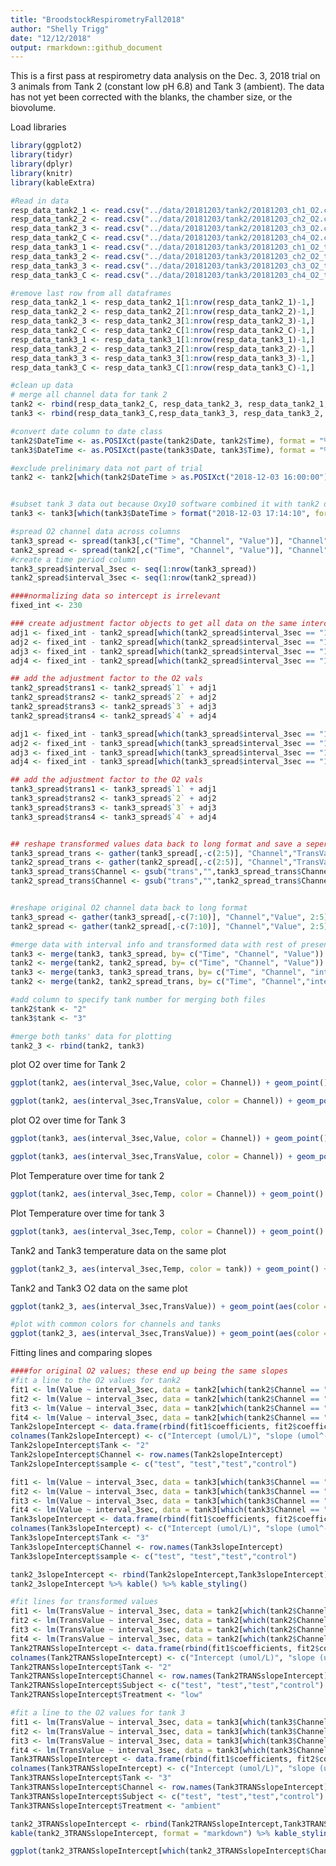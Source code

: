 ```yaml
---
title: "BroodstockRespirometryFall2018"
author: "Shelly Trigg"
date: "12/12/2018"
output: rmarkdown::github_document
---
```


This is a first pass at respirometry data analysis on the Dec. 3, 2018 trial on 3 animals from Tank 2 (constant low pH 6.8) and Tank 3 (ambient). The data has not yet been corrected with the blanks, the chamber size, or the biovolume.


Load libraries
```r
library(ggplot2)
library(tidyr)
library(dplyr)
library(knitr)
library(kableExtra)
```

```r
#Read in data
resp_data_tank2_1 <- read.csv("../data/20181203/tank2/20181203_ch1_O2.csv", skip = 1)
resp_data_tank2_2 <- read.csv("../data/20181203/tank2/20181203_ch2_O2.csv", skip = 1)
resp_data_tank2_3 <- read.csv("../data/20181203/tank2/20181203_ch3_O2.csv", skip = 1)
resp_data_tank2_C <- read.csv("../data/20181203/tank2/20181203_ch4_O2.csv", skip = 1)
resp_data_tank3_1 <- read.csv("../data/20181203/tank3/20181203_ch1_O2_tank3.csv", skip = 1)
resp_data_tank3_2 <- read.csv("../data/20181203/tank3/20181203_ch2_O2_tank3.csv", skip = 1)
resp_data_tank3_3 <- read.csv("../data/20181203/tank3/20181203_ch3_O2_tank3.csv", skip = 1)
resp_data_tank3_C <- read.csv("../data/20181203/tank3/20181203_ch4_O2_tank3.csv", skip = 1)

#remove last row from all dataframes
resp_data_tank2_1 <- resp_data_tank2_1[1:nrow(resp_data_tank2_1)-1,]
resp_data_tank2_2 <- resp_data_tank2_2[1:nrow(resp_data_tank2_2)-1,]
resp_data_tank2_3 <- resp_data_tank2_3[1:nrow(resp_data_tank2_3)-1,]
resp_data_tank2_C <- resp_data_tank2_C[1:nrow(resp_data_tank2_C)-1,]
resp_data_tank3_1 <- resp_data_tank3_1[1:nrow(resp_data_tank3_1)-1,]
resp_data_tank3_2 <- resp_data_tank3_2[1:nrow(resp_data_tank3_2)-1,]
resp_data_tank3_3 <- resp_data_tank3_3[1:nrow(resp_data_tank3_3)-1,]
resp_data_tank3_C <- resp_data_tank3_C[1:nrow(resp_data_tank3_C)-1,]
```


```r
#clean up data
# merge all channel data for tank 2
tank2 <- rbind(resp_data_tank2_C, resp_data_tank2_3, resp_data_tank2_1, resp_data_tank2_2)
tank3 <- rbind(resp_data_tank3_C,resp_data_tank3_3, resp_data_tank3_2, resp_data_tank3_1)

#convert date column to date class
tank2$DateTime <- as.POSIXct(paste(tank2$Date, tank2$Time), format = "%m/%d/%Y %H:%M:%S")
tank3$DateTime <- as.POSIXct(paste(tank3$Date, tank3$Time), format = "%m/%d/%Y %H:%M:%S")

#exclude prelinimary data not part of trial
tank2 <- tank2[which(tank2$DateTime > as.POSIXct("2018-12-03 16:00:00")),]


#subset tank 3 data out because Oxy10 software combined it with tank2 data
tank3 <- tank3[which(tank3$DateTime > format("2018-12-03 17:14:10", format = "%m/%d/%Y %H:%M:%S")),]

#spread O2 channel data across columns
tank3_spread <- spread(tank3[,c("Time", "Channel", "Value")], "Channel", "Value")
tank2_spread <- spread(tank2[,c("Time", "Channel", "Value")], "Channel", "Value")
#create a time period column
tank3_spread$interval_3sec <- seq(1:nrow(tank3_spread))
tank2_spread$interval_3sec <- seq(1:nrow(tank2_spread))
```

```r
####normalizing data so intercept is irrelevant
fixed_int <- 230

### create adjustment factor objects to get all data on the same intercept
adj1 <- fixed_int - tank2_spread[which(tank2_spread$interval_3sec == "1"),"1"]
adj2 <- fixed_int - tank2_spread[which(tank2_spread$interval_3sec == "1"),"2"]
adj3 <- fixed_int - tank2_spread[which(tank2_spread$interval_3sec == "1"),"3"]
adj4 <- fixed_int - tank2_spread[which(tank2_spread$interval_3sec == "1"),"4"]

## add the adjustment factor to the O2 vals
tank2_spread$trans1 <- tank2_spread$`1` + adj1
tank2_spread$trans2 <- tank2_spread$`2` + adj2
tank2_spread$trans3 <- tank2_spread$`3` + adj3
tank2_spread$trans4 <- tank2_spread$`4` + adj4

adj1 <- fixed_int - tank3_spread[which(tank3_spread$interval_3sec == "1"),"1"]
adj2 <- fixed_int - tank3_spread[which(tank3_spread$interval_3sec == "1"),"2"]
adj3 <- fixed_int - tank3_spread[which(tank3_spread$interval_3sec == "1"),"3"]
adj4 <- fixed_int - tank3_spread[which(tank3_spread$interval_3sec == "1"),"4"]

## add the adjustment factor to the O2 vals
tank3_spread$trans1 <- tank3_spread$`1` + adj1
tank3_spread$trans2 <- tank3_spread$`2` + adj2
tank3_spread$trans3 <- tank3_spread$`3` + adj3
tank3_spread$trans4 <- tank3_spread$`4` + adj4


## reshape transformed values data back to long format and save a seperate dataframe
tank3_spread_trans <- gather(tank3_spread[,-c(2:5)], "Channel","TransValue", 3:6)
tank2_spread_trans <- gather(tank2_spread[,-c(2:5)], "Channel","TransValue", 3:6)
tank3_spread_trans$Channel <- gsub("trans","",tank3_spread_trans$Channel)
tank2_spread_trans$Channel <- gsub("trans","",tank2_spread_trans$Channel)


#reshape original O2 channel data back to long format
tank3_spread <- gather(tank3_spread[,-c(7:10)], "Channel","Value", 2:5)
tank2_spread <- gather(tank2_spread[,-c(7:10)], "Channel","Value", 2:5)

#merge data with interval info and transformed data with rest of presens data
tank3 <- merge(tank3, tank3_spread, by= c("Time", "Channel", "Value"))
tank2 <- merge(tank2, tank2_spread, by= c("Time", "Channel", "Value"))
tank3 <- merge(tank3, tank3_spread_trans, by= c("Time", "Channel", "interval_3sec"))
tank2 <- merge(tank2, tank2_spread_trans, by= c("Time", "Channel","interval_3sec"))

#add column to specify tank number for merging both files
tank2$tank <- "2"
tank3$tank <- "3"

#merge both tanks' data for plotting
tank2_3 <- rbind(tank2, tank3)

```

plot O2 over time for Tank 2  
```r
ggplot(tank2, aes(interval_3sec,Value, color = Channel)) + geom_point() + geom_smooth(method='lm', se = FALSE) + facet_wrap(~Channel) + xlab("interval (3 seconds)") + ylab("umol O2/L") + ggtitle("O2 over time for tank2 respirometry trial 1, channel 4 = control")

ggplot(tank2, aes(interval_3sec,TransValue, color = Channel)) + geom_point() + xlab("interval (3 seconds)") + ylab("umol O2/L (scaled to intercept at 230umol/L)") + ggtitle("O2 over time for tank2 respirometry trial 1, channel 4 = control")
```

plot O2 over time for Tank 3  
```r
ggplot(tank3, aes(interval_3sec,Value, color = Channel)) + geom_point() + geom_smooth(method='lm', se = FALSE) + facet_wrap(~Channel) + xlab("interval (3 seconds)") + ylab("umol O2/L") + ggtitle("O2 over time for tank3 respirometry trial 1, channel 4 = control")

ggplot(tank3, aes(interval_3sec,TransValue, color = Channel)) + geom_point() + xlab("interval (3 seconds)") + ylab("umol O2/L (scaled to intercept at 230umol/L)") + ggtitle("O2 over time for tank3 respirometry trial 1, channel 4 = control")

```


Plot Temperature over time for tank 2
```r
ggplot(tank2, aes(interval_3sec,Temp, color = Channel)) + geom_point() + geom_smooth(method='lm', se = FALSE) + facet_wrap(~Channel) + xlab("interval (3 seconds)") + ylab("temperature (C)") + ggtitle("temperature over time for tank 2 respirometry trial 1")
```


Plot Temperature over time for tank 3
```r
ggplot(tank3, aes(interval_3sec,Temp, color = Channel)) + geom_point() + geom_smooth(method='lm', se = FALSE) + facet_wrap(~Channel) + xlab("interval (3 seconds)") + ylab("temperature (C)") + ggtitle("temperature over time for tank 3 respirometry trial 1")
```

Tank2 and Tank3 temperature data on the same plot
```r
ggplot(tank2_3, aes(interval_3sec,Temp, color = tank)) + geom_point() + facet_wrap(~Channel) + xlab("interval (3 seconds)") + ylab("temperature (C)") + ggtitle("temperature over time for respirometry trial 1")
```

Tank2 and Tank3 O2 data on the same plot
```r
ggplot(tank2_3, aes(interval_3sec,TransValue)) + geom_point(aes(color = paste(tank,Channel))) + xlab("time interval (3 seconds)") + ylab("umol O2/L") + ggtitle("change in O2 over time;  different color for each tank.channel combo")

#plot with common colors for channels and tanks
ggplot(tank2_3, aes(interval_3sec,TransValue)) + geom_point(aes(color = tank)) + scale_color_manual(values = c("black", "magenta", "cyan", "darkgreen", "gold", "darkgrey","magenta", "cyan", "darkgreen", "gold")) + geom_line(aes(interval_3sec, TransValue,color = paste(tank,Channel))) + theme_bw() + xlab("time interval (3 seconds)") + ylab("umol O2/L (scaled to intercept at 230umol/L)") + ggtitle("change in O2 over time;  common colors for tanks and channels")

```


Fitting lines and comparing slopes 
```r
####for original O2 values; these end up being the same slopes
#fit a line to the O2 values for tank2
fit1 <- lm(Value ~ interval_3sec, data = tank2[which(tank2$Channel == "1"),])
fit2 <- lm(Value ~ interval_3sec, data = tank2[which(tank2$Channel == "2"),])
fit3 <- lm(Value ~ interval_3sec, data = tank2[which(tank2$Channel == "3"),])
fit4 <- lm(Value ~ interval_3sec, data = tank2[which(tank2$Channel == "4"),])
Tank2slopeIntercept <- data.frame(rbind(fit1$coefficients, fit2$coefficients, fit3$coefficients, fit4$coefficients))
colnames(Tank2slopeIntercept) <- c("Intercept (umol/L)", "slope (umol^-L/time (3 sec.))")
Tank2slopeIntercept$Tank <- "2"
Tank2slopeIntercept$Channel <- row.names(Tank2slopeIntercept)
Tank2slopeIntercept$sample <- c("test", "test","test","control")

fit1 <- lm(Value ~ interval_3sec, data = tank3[which(tank3$Channel == "1"),])
fit2 <- lm(Value ~ interval_3sec, data = tank3[which(tank3$Channel == "2"),])
fit3 <- lm(Value ~ interval_3sec, data = tank3[which(tank3$Channel == "3"),])
fit4 <- lm(Value ~ interval_3sec, data = tank3[which(tank3$Channel == "4"),])
Tank3slopeIntercept <- data.frame(rbind(fit1$coefficients, fit2$coefficients, fit3$coefficients, fit4$coefficients))
colnames(Tank3slopeIntercept) <- c("Intercept (umol/L)", "slope (umol^-L/time (3 sec.))")
Tank3slopeIntercept$Tank <- "3"
Tank3slopeIntercept$Channel <- row.names(Tank3slopeIntercept)
Tank3slopeIntercept$sample <- c("test", "test","test","control")

tank2_3slopeIntercept <- rbind(Tank2slopeIntercept,Tank3slopeIntercept)
tank2_3slopeIntercept %>% kable() %>% kable_styling()
```

```r
#fit lines for transformed values
fit1 <- lm(TransValue ~ interval_3sec, data = tank2[which(tank2$Channel == "1"),])
fit2 <- lm(TransValue ~ interval_3sec, data = tank2[which(tank2$Channel == "2"),])
fit3 <- lm(TransValue ~ interval_3sec, data = tank2[which(tank2$Channel == "3"),])
fit4 <- lm(TransValue ~ interval_3sec, data = tank2[which(tank2$Channel == "4"),])
Tank2TRANSslopeIntercept <- data.frame(rbind(fit1$coefficients, fit2$coefficients, fit3$coefficients, fit4$coefficients))
colnames(Tank2TRANSslopeIntercept) <- c("Intercept (umol/L)", "slope (umol^-L/time (3 sec.))")
Tank2TRANSslopeIntercept$Tank <- "2"
Tank2TRANSslopeIntercept$Channel <- row.names(Tank2TRANSslopeIntercept)
Tank2TRANSslopeIntercept$Subject <- c("test", "test","test","control")
Tank2TRANSslopeIntercept$Treatment <- "low"

#fit a line to the O2 values for tank 3
fit1 <- lm(TransValue ~ interval_3sec, data = tank3[which(tank3$Channel == "1"),])
fit2 <- lm(TransValue ~ interval_3sec, data = tank3[which(tank3$Channel == "2"),])
fit3 <- lm(TransValue ~ interval_3sec, data = tank3[which(tank3$Channel == "3"),])
fit4 <- lm(TransValue ~ interval_3sec, data = tank3[which(tank3$Channel == "4"),])
Tank3TRANSslopeIntercept <- data.frame(rbind(fit1$coefficients, fit2$coefficients, fit3$coefficients, fit4$coefficients))
colnames(Tank3TRANSslopeIntercept) <- c("Intercept (umol/L)", "slope (umol^-L/time (3 sec.))")
Tank3TRANSslopeIntercept$Tank <- "3"
Tank3TRANSslopeIntercept$Channel <- row.names(Tank3TRANSslopeIntercept)
Tank3TRANSslopeIntercept$Subject <- c("test", "test","test","control")
Tank3TRANSslopeIntercept$Treatment <- "ambient"

tank2_3TRANSslopeIntercept <- rbind(Tank2TRANSslopeIntercept,Tank3TRANSslopeIntercept)
kable(tank2_3TRANSslopeIntercept, format = "markdown") %>% kable_styling(bootstrap_options = "striped", full_width = F)

```

```r
ggplot(tank2_3TRANSslopeIntercept[which(tank2_3TRANSslopeIntercept$Channel != "4"),c(2,6)]) + geom_boxplot(aes(Treatment,`slope (umol^-L/time (3 sec.))`, fill = Treatment)) + ggtitle("boxplots of change in O2 for channels 1-3 (controls not included)")
```